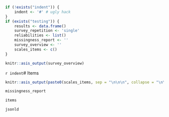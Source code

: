 ```r
if (!exists("indent")) {
	indent <- '#' # ugly hack
}
if (exists("testing")) {
	results <- data.frame()
	survey_repetition <- 'single'
	reliabilities <- list()
	missingness_report <- ''
	survey_overview <- '' 
	scales_items <- c()
}
```

```r
knitr::asis_output(survey_overview)
```


`r indent`# Items

```r
knitr::asis_output(paste0(scales_items, sep = "\n\n\n", collapse = "\n\n\n"))
```

```r
missingness_report
```


```r
items
```

```r
jsonld
```
